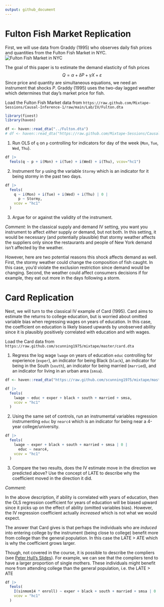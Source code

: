 ```yaml
---
output: github_document
---
```


# Fulton Fish Market Replication

First, we will use data from Graddy (1995) who observes daily fish prices and quantities from the Fulton Fish Market in NYC.
![Fulton Fish Market in NYC](https://upload.wikimedia.org/wikipedia/commons/9/97/Fultonfishmarket.jpg)

The goal of this paper is to estimate the demand elasticity of fish prices
$$
Q = \alpha + \delta P + \gamma X + \varepsilon
$$
Since price and quantity are simultaneous equations, we need an instrument that shocks $P$. Graddy (1995) uses the two-day lagged weather which determines that day's market price for fish.

Load the Fulton Fish Market data from `https://raw.github.com/Mixtape-Sessions/Causal-Inference-1/raw/main/Lab/IV/Fulton.dta`

```r
library(fixest)
library(haven)

df <- haven::read_dta("../Fulton.dta")
# df <- haven::read_dta("https://raw.github.com/Mixtape-Sessions/Causal-Inference-1/raw/main/Lab/IV/Fulton.dta")
```

1. Run OLS of `q` on `p` controlling for indicators for day of the week (`Mon`, `Tue`, `Wed`, `Thu`).

```r
df |> 
  feols(q ~ p + i(Mon) + i(Tue) + i(Wed) + i(Thu), vcov="hc1")
```

2. Instrument for `p` using the variable `Stormy` which is an indicator for it being stormy in the past two days.

```r
df |>
  feols(
    q ~ i(Mon) + i(Tue) + i(Wed) + i(Thu) | 0 | 
      p ~ Stormy,
    vcov = "hc1"
  )
```

3. Argue for or against the validity of the instrument. 

*Comment:*
In the classical supply and demand IV setting, you want you instrument to affect *either* supply *or* demand, but not both. In this setting, it would be necessary (and potentially plausible) that stormy weather affects the suppliers only since the restaurants and people of New York demand isn't affected by the weather. 

However, here are two potential reasons this shock affects demand as well. First, the stormy weather could change the composition of fish caught. In this case, you'd violate the exclusion restriction since demand would be changing. Second, the weather could affect consumers decisions if for example, they eat out more in the days following a storm.


# Card Replication

Next, we will turn to the classical IV example of Card (1995). Card aims to estimate the returns to college education, but is worried about omitted variable bias when regressing wages on years of education. In this case, the coefficient on education is likely biased upwards by unobserved ability since it is plausibly positively correlated with education and with wages. 

Load the Card data from `https://raw.github.com/scunning1975/mixtape/master/card.dta`

1. Regress the log wage `lwage` on years of education `educ` controlling for experience (`exper`), an indicator for being Black (`black`), an indicator for being in the South (`south`), an indicator for being married (`married`), and an indicator for living in an urban area (`smsa`).

```r
df <- haven::read_dta("https://raw.github.com/scunning1975/mixtape/master/card.dta")
```

```r
df |> 
  feols(
    lwage ~ educ + exper + black + south + married + smsa,
    vcov = "hc1"
  )
```

2. Using the same set of controls, run an instrumental variables regression instrumenting `educ` by `nearc4` which is an indicator for being near a 4-year college/university. 

```r
df |> 
  feols(
    lwage ~ exper + black + south + married + smsa | 0 |
      educ ~ nearc4, 
    vcov = "hc1"
  )
```

3. Compare the two results, does the IV estimate move in the direction we predicted above? Use the concept of LATE to describe why the coefficient moved in the direction it did.

*Comment:*

In the above description, if ability is correlated with years of education, then the OLS regression coefficient for years of education will be biased upward since it picks up on the effect of ability (omitted variables bias). However, the IV regression coefficient actually *increased* which is not what we would expect.

The answer that Card gives is that perhaps the individuals who are *induced* into entering college by the instrument (being close to college) benefit more from college than the general population. In this case the LATE > ATE which is why the coefficient grows larger.  

Though, not covered in the course, it is possible to describe the compliers (see [Peter Hull's Slides](https://nbviewer.org/github/Mixtape-Sessions/Instrumental-Variables/raw/main/Slides/03-HeterogeneousFX.pdf)). For example, we can see that the compliers tend to have a larger proportion of single mothers. These individuals might benefit more from attending college than the general population, i.e. the LATE > ATE

```r
df |> 
  feols(
    I(sinmom14 * enroll) ~ exper + black + south + married + smsa | 0 | enroll ~ nearc4,
    vcov = "hc1"
  )
```









